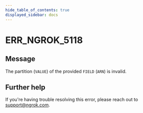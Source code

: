 ```yaml
---
hide_table_of_contents: true
displayed_sidebar: docs
---
```



# ERR_NGROK_5118

## Message

The partition (`VALUE`) of the provided `FIELD` (`ARN`) is invalid.

<ErrorDetails error="err_ngrok_5118" />

## Further help

If you're having trouble resolving this error, please reach out to [support@ngrok.com](mailto:support@ngrok.com?subject=Help%20with%20ERR_NGROK_5118).
